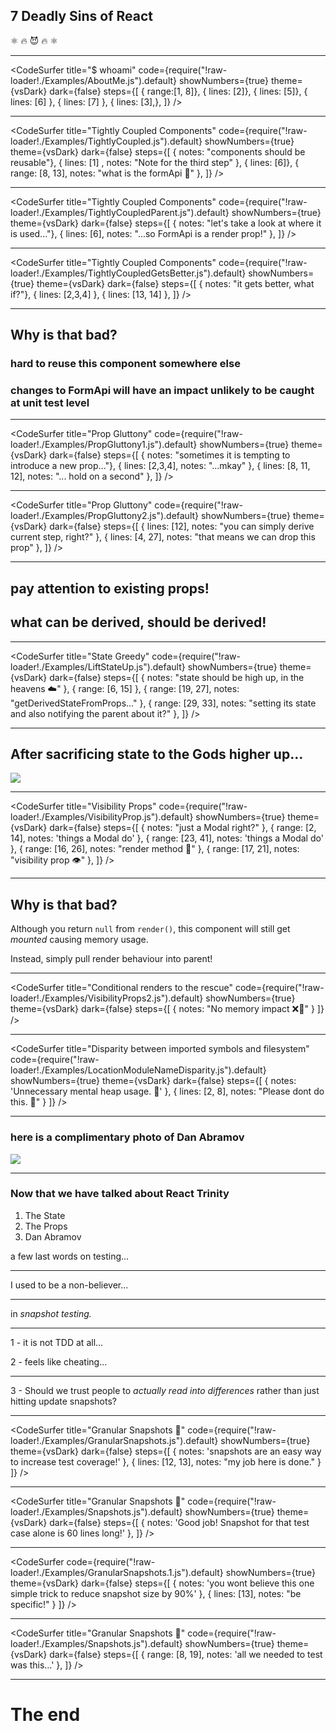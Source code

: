 
## 7 Deadly Sins of React 
⚛ 🔥 😈 🔥 ⚛

---

<CodeSurfer
  title="$ whoami"
  code={require("!raw-loader!./Examples/AboutMe.js").default}
  showNumbers={true}
  theme={vsDark}
  dark={false}
  steps={[
    { range:[1, 8]},
    { lines: [2]},
    { lines: [5]},
    { lines: [6] },
    { lines: [7] },
    { lines: [3],},
  ]}
/>

---

<CodeSurfer
  title="Tightly Coupled Components"
  code={require("!raw-loader!./Examples/TightlyCoupled.js").default}
  showNumbers={true}
  theme={vsDark}
  dark={false}
  steps={[
    { notes: "components should be reusable"},
    { lines: [1] , notes: "Note for the third step" },
    { lines: [6]},
    { range: [8, 13], notes: "what is the formApi 🤔" },
  ]}
/>

---

<CodeSurfer
  title="Tightly Coupled Components"
  code={require("!raw-loader!./Examples/TightlyCoupledParent.js").default}
  showNumbers={true}
  theme={vsDark}
  dark={false}
  steps={[
    { notes: "let's take a look at where it is used..."},
    { lines: [6], notes: "...so FormApi is a render prop!" },
  ]}
/>

---

<CodeSurfer
  title="Tightly Coupled Components"
  code={require("!raw-loader!./Examples/TightlyCoupledGetsBetter.js").default}
  showNumbers={true}
  theme={vsDark}
  dark={false}
  steps={[
    { notes: "it gets better, what if?"},
    { lines: [2,3,4] },
    { lines: [13, 14] },
  ]}
/>

---

## Why is that bad?

### hard to reuse this component somewhere else
### changes to FormApi will have an impact unlikely to be caught at unit test level

---

<CodeSurfer
  title="Prop Gluttony"
  code={require("!raw-loader!./Examples/PropGluttony1.js").default}
  showNumbers={true}
  theme={vsDark}
  dark={false}
  steps={[
    { notes: "sometimes it is tempting to introduce a new prop..."},
    { lines: [2,3,4], notes: "...mkay" },
    { lines: [8, 11, 12], notes: "... hold on a second" },
  ]}
/>

---

<CodeSurfer
  title="Prop Gluttony"
  code={require("!raw-loader!./Examples/PropGluttony2.js").default}
  showNumbers={true}
  theme={vsDark}
  dark={false}
  steps={[
    { lines: [12], notes: "you can simply derive current step, right?" },
    { lines: [4, 27], notes: "that means we can drop this prop" },
  ]}
/>

---

## pay attention to existing props!
## what can be derived, should be derived!

---

<CodeSurfer
  title="State Greedy"
  code={require("!raw-loader!./Examples/LiftStateUp.js").default}
  showNumbers={true}
  theme={vsDark}
  dark={false}
  steps={[
    { notes: "state should be high up, in the heavens ☁️" },
    { range: [6, 15] },
    { range: [19, 27], notes: "getDerivedStateFromProps..." },
    { range: [29, 33], notes: "setting its state and also notifying the parent about it?" },
  ]}
/>

---

<div style={{height: 'auto'}}>
  <h2>After sacrificing state to the Gods higher up...</h2>
  <img style={ {objectFit: "cover", height: "70vh"}} src={'./images/refactor.png'}></img>
</div>

---

<CodeSurfer
  title="Visibility Props"
  code={require("!raw-loader!./Examples/VisibilityProp.js").default}
  showNumbers={true}
  theme={vsDark}
  dark={false}
  steps={[
    { notes: "just a Modal right?" },
    { range: [2, 14], notes: 'things a Modal do' },
    { range: [23, 41], notes: 'things a Modal do' },
    { range: [16, 26], notes: "render method 🔎" },
    { range: [17, 21], notes: "visibility prop 👁️" },
  ]}
/>

---

## Why is that bad?

Although you return `null` from `render()`, this component will still get *mounted* causing memory usage.

Instead, simply pull render behaviour into parent!

---

<CodeSurfer
  title="Conditional renders to the rescue"
  code={require("!raw-loader!./Examples/VisibilityProps2.js").default}
  showNumbers={true}
  theme={vsDark}
  dark={false}
  steps={[
    { notes: "No memory impact ❌🤖" }
  ]}
/>

---

<CodeSurfer
  title="Disparity between imported symbols and filesystem"
  code={require("!raw-loader!./Examples/LocationModuleNameDisparity.js").default}
  showNumbers={true}
  theme={vsDark}
  dark={false}
  steps={[
    { notes: 'Unnecessary mental heap usage. 🧠' },
    { lines: [2, 8], notes: "Please dont do this. 🙏" }
  ]}
/>

---

<div style={{height: 'auto'}}>
  <h3>here is a complimentary photo of Dan Abramov</h3>
  <img style={ {objectFit: "cover", height: "70vh"}} src={'./images/dan.jpg'}></img>
</div>

---

### Now that we have talked about React Trinity

1. The State
2. The Props
3. Dan Abramov

a few last words on testing...

---

I used to be a non-believer...

---

in *snapshot testing.*

---

1 - it is not TDD at all...

2 - feels like cheating...

---

3 - Should we trust people to *actually read into differences* rather than just hitting update snapshots?

---

<CodeSurfer
  title="Granular Snapshots 🔬"
  code={require("!raw-loader!./Examples/GranularSnapshots.js").default}
  showNumbers={true}
  theme={vsDark}
  dark={false}
  steps={[
    { notes: 'snapshots are an easy way to increase test coverage!' },
    { lines: [12, 13], notes: "my job here is done." }
  ]}
/>

---

<CodeSurfer
  title="Granular Snapshots 🔬"
  code={require("!raw-loader!./Examples/Snapshots.js").default}
  showNumbers={true}
  theme={vsDark}
  dark={false}
  steps={[
    { notes: 'Good job! Snapshot for that test case alone is 60 lines long!' },
  ]}
/>

---

<CodeSurfer
  code={require("!raw-loader!./Examples/GranularSnapshots.1.js").default}
  showNumbers={true}
  theme={vsDark}
  dark={false}
  steps={[
    { notes: 'you wont believe this one simple trick to reduce snapshot size by 90%' },
    { lines: [13], notes: "be specific!" }
  ]}
/>

---

<CodeSurfer
  title="Granular Snapshots 🔬"
  code={require("!raw-loader!./Examples/Snapshots.js").default}
  showNumbers={true}
  theme={vsDark}
  dark={false}
  steps={[
    { range: [8, 19], notes: 'all we needed to test was this...' },
  ]}
/>


---


## <Demo />

# The end